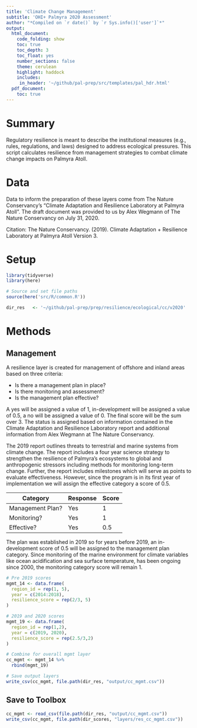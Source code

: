 ```yaml
---
title: 'Climate Change Management'
subtitle: 'OHI+ Palmyra 2020 Assessment'
author: "*Compiled on `r date()` by `r Sys.info()['user']`*"
output: 
  html_document:
    code_folding: show
    toc: true
    toc_depth: 3 
    toc_float: yes
    number_sections: false
    theme: cerulean
    highlight: haddock
    includes: 
     in_header: '~/github/pal-prep/src/templates/pal_hdr.html' 
  pdf_document:
    toc: true
---
```


# Summary 

Regulatory resilience is meant to describe the institutional measures (e.g., rules, regulations, and laws) designed to address ecological pressures. This script calculates resilience from management strategies to combat climate change impacts on Palmyra Atoll.     

# Data 

Data to inform the preparation of these layers come from The Nature Conservancy's "Climate Adaptation and Resilience Laboratory at Palmyra Atoll". The draft document was provided to us by Alex Wegmann of The Nature Conservancy on July 31, 2020.  

Citation: The Nature Conservancy. (2019). Climate Adaptation + Resilience Laboratory at Palmyra Atoll Version 3. 

# Setup 

```r

library(tidyverse)
library(here)

# Source and set file paths
source(here('src/R/common.R'))

dir_res   <- '~/github/pal-prep/prep/resilience/ecological/cc/v2020'
```


# Methods 

## Management 

A resilience layer is created for management of offshore and inland areas based on three criteria:  

 - Is there a management plan in place?  
 - Is there monitoring and assessment?   
 - Is the management plan effective?  
 
A yes will be assigned a value of 1, in-development will be assigned a value of 0.5, a no will be assigned a value of 0. The final score will be the sum over 3. The status is assigned based on information contained in the Climate Adaptation and Resilience Laboratory report and additional information from Alex Wegmann at The Nature Conservancy.     

The 2019 report outlines threats to terrestrial and marine systems from climate change. The report includes a four year science strategy to strengthen the resilience of Palmyra's ecosystems to global and anthropogenic stressors including methods for monitoring long-term change. Further, the report includes milestones which will serve as points to evaluate effectiveness. However, since the program is in its first year of implementation we will assign the effective category a score of 0.5. 
<br>     

| Category         | Response         | Score | 
|------------------|------------------|-------|
| Management Plan? | Yes              | 1     |
| Monitoring?      | Yes              | 1     |
| Effective?       | Yes              | 0.5   |   

The plan was established in 2019 so for years before 2019, an in-development score of 0.5 will be assigned to the management plan category. Since monitoring of the marine environment for climate variables like ocean acidification and sea surface temperature, has been ongoing since 2000, the monitoring category score will remain 1.         

```r

# Pre 2019 scores 
mgmt_14 <- data.frame(
  region_id = rep(1, 5),
  year = c(2014:2018),
  resilience_score = rep(2/3, 5)
)

# 2019 and 2020 scores 
mgmt_19 <- data.frame(
  region_id = rep(1,2), 
  year = c(2019, 2020),
  resilience_score = rep(2.5/3,2)
)

# Combine for overall mgmt layer 
cc_mgmt <- mgmt_14 %>% 
  rbind(mgmt_19)

# Save output layers
write_csv(cc_mgmt, file.path(dir_res, "output/cc_mgmt.csv"))
```


## Save to Toolbox

```r
cc_mgmt <- read_csv(file.path(dir_res, "output/cc_mgmt.csv"))
write_csv(cc_mgmt, file.path(dir_scores, "layers/res_cc_mgmt.csv"))
```

